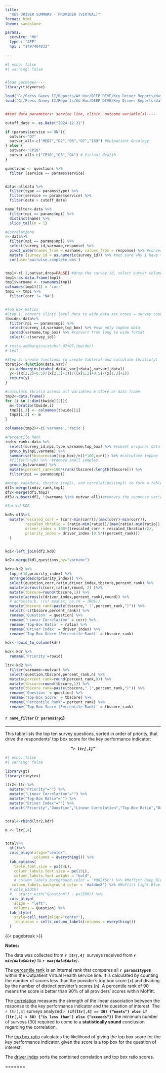 ```yaml
---
title: 
  "KEY DRIVER SUMMARY - PROVIDER (VIRTUAL)" 
format: html
theme: sandstone

params:
  service: "MD"
  type : "APP"
  npi : "1497404032"
 
---
```


```r
#| echo: false
#| warning: false 


#load packages----
library(tidyverse)

load("G:/Press Ganey II/Reports/Ad Hoc/DEEP DIVE/Key Driver Reports/data/alldata_fy25.Rdata")
load("G:/Press Ganey II/Reports/Ad Hoc/DEEP DIVE/Key Driver Reports/data/questions.Rdata")


##set data parameters: service line, clinic, outcome variable(s)----

cutoff_date <- as.Date("2024-12-31")

if (params$service =='ON'){
  outvar<-"O7"
  outvar_all<-c("MED7","O2","O3","O7","I69") #Outpatient Oncology
} else {
  outvar<-"CP10"
  outvar_all<-c("CP10","O3","O4") # Virtual Health
}

questions <- questions %>%
  filter (service == params$service)


data<-alldata %>%
  filter(type == params$type) %>%
  filter(service == params$service) %>%
  filter(date > cutoff_date) 

name_filter<-data %>%
  filter(npi == params$npi) %>%
  distinct(name) %>%
  slice_tail(n = 1)

#Correlations
r<-data%>%
  filter(npi == params$npi) %>%
  select(survey_id,varname,response) %>% 
  pivot_wider(names_from = varname, values_from = response) %>% #convert from long to wide format
  mutate (survey_id = as.numeric(survey_id)) %>% #not sure why I have to do this for it not to give me an error.
  cor(use='pairwise.complete.obs')


tmp1<-r[-1,outvar,drop=FALSE] #drop the survey id, select outvar column & convert to data frame
tmp1<-as.data.frame(tmp1)
tmp1$varname <- rownames(tmp1)
colnames(tmp1)[1] = "corr"
tmp1 <- tmp1 %>%
  filter(corr != "NA")


#Top Box Ratios
#Step 1. convert clinic level data to wide data set nrows = survey count
tbwide<-data%>%
  filter(npi == params$npi) %>%
  select(survey_id,varname,top_box) %>% #use only topbox data
  spread(varname,top_box) %>% #convert from long to wide format
  select(-c(survey_id))

# test<-addmargins(xtabs(~O7+O7,tbwide))
# test

#Step 2. create functions to create table(x) and calculate tbratio(y)
tbratio<-function(data,var){
  x<-addmargins(xtabs(~data[,var]+data[,outvar],data))
  y<-((x[2,2]+0.5)/(x[2,3]+1))/((x[1,2]+0.5)/(x[1,3]+1)) 
  return(y)
}

#calculate tbratio across all variables & store as data frame
tmp2<-data.frame()
for (i in 1:dim(tbwide)[2]){ 
  m<-tbratio(tbwide,i)
  tmp2[i,1] <- colnames(tbwide)[i]
  tmp2[i,2] <- m
}

colnames(tmp2)<-c('varname','ratio')

#Percentile Rank
indiv_rank<-data %>%
  select(survey_id,npi,type,varname,top_box) %>% #subset original data set
  group_by(npi,varname) %>%
  summarise(tbscore=sum(top_box)/n()*100,n=n()) %>% #calculate topbox
  #filter(n>29) %>%  #remove small samples
  group_by(varname) %>%
  mutate(percent_rank=100*(rank(tbscore)/length(tbscore))) %>%
  filter(npi == params$npi)

#merge rankdata, tbratio (tmp2), and correlations(tmp1) to form a table
df1<-merge(indiv_rank,tmp1)
df2<-merge(df1,tmp2)
df3<-subset(df2, !(varname %in% outvar_all))#removes the response variables from priority index calculations

#Sorted KDR

kd0<-df3%>%
  mutate(rescaled_corr = (corr-min(corr))/(max(corr)-min(corr)),
         rescaled_tbratio = (ratio-min(ratio))/(max(ratio)-min(ratio)),
         driver_index = 100*((rescaled_corr + rescaled_tbratio)/2),
         priority_index = driver_index-(0.5*((percent_rank)))
  )


kd1<-left_join(df2,kd0)

kd2<-merge(kd1,questions,by="varname") 

kdr<-kd2 %>%
  top_n(10,priority_index) %>%
  arrange(desc(priority_index)) %>%
  select(question,corr,ratio,driver_index,tbscore,percent_rank) %>%
  mutate(across(c(corr,ratio),round, 2) )%>%
  mutate(tbscore=round(tbscore,1)) %>%
  mutate(across(c(driver_index,percent_rank),round)) %>%
  # across(a:b, \(x) mean(x, na.rm = TRUE))
  mutate(tbscore_rank=paste(tbscore," (",percent_rank,")")) %>%
  select(-c(tbscore,percent_rank)) %>%
  rename('Question' = question) %>%
  rename('Linear Correlation' = corr) %>%
  rename('Top-Box Ratio' = ratio) %>%
  rename('Driver Index' = driver_index) %>%
  rename('Top-Box Score (Percentile Rank)' = tbscore_rank)

kdr<-rowid_to_column(kdr)

kdr<-kdr %>%
  rename('Priority'=rowid)

ltr<-kd2 %>%
  filter(varname==outvar) %>%
  select(question,tbscore,percent_rank,n) %>%
  mutate(percent_rank=round(percent_rank,0)) %>%
  mutate(tbscore=round(tbscore,1)) %>%
  mutate(tbscore_rank=paste(tbscore," (",percent_rank,")")) %>%
  rename('Question' = question) %>%
  rename('Top-Box Score' = tbscore) %>%
  rename('Percentile Rank'= percent_rank) %>%
  rename('Top-Box Score (Percentile Rank)' = tbscore_rank)
```

#### `r name_filter` (`r params$npi`)

------------------------------------------------------------------------

<!--  *** inserts a horizontal line -->

[This table lists the top ten survey questions, sorted in order of priority, that drive the respondents' top box score for the key performance indicator:]{.important}

<center>***"`r ltr[,1]`"***</center>

```r
#| echo: false
#| warning: false

library(gt)
library(tinytex)

ltr2<-ltr %>%
  mutate("Priority"="") %>%
  mutate("Linear Correlation"="") %>%
  mutate("Top-Box Ratio"="") %>%
  mutate("Driver Index"="") %>%
  select("Priority","Question","Linear Correlation","Top-Box Ratio","Driver Index","Top-Box Score (Percentile Rank)")


total<-rbind(ltr2,kdr)

n <- ltr[,4]


total%>%
  gt()%>%
  cols_align(align="center",
             columns = everything()) %>%
  tab_options(
    table.font.size = px(14L),
    column_labels.font.size = px(15L),
    column_labels.font.weight = "bold",
    # column_labels.background.color = '#002f6c') %>% #Moffitt Deep Blue
   column_labels.background.color = '#a4dbe8') %>% #Moffitt Light Blue
  # cols_width(
  #   starts_with("Question") ~ px(500)) %>%
  cols_align(
    align = "left",
    columns = Question) %>%
  tab_style(
    style=cell_text(align="center"),
    locations = cells_column_labels(columns = everything())
  )

```

{{< pagebreak >}}

**Notes:**

The data was collected from ***`r ltr[,4]`***  surveys received from ***`r min(data$date)`*** to ***`r max(data$date)`***.

The [percentile rank]{.underline} is an internal rank that compares all **`r params$type`s** within the Outpatient Virtual Health service line. It is calculated by counting the number of scores less than the provider's top box score (x) and dividing by the number of distinct provider's scores (n). A percentile rank of 90 means the score is better than 90% of all providers' scores within Moffitt.

The [correlation]{.underline} measures the strength of the linear association between the response to the key performance indicator and the question of interest. The `r ltr[,4]` surveys analyzed **`r (if(ltr[,4] == 30) {"meets"} else if (ltr[,4] < 30) {"is less than"} else {"exceeds"})`** the minimum number of surveys (30) required to come to a **statistically sound** conclusion regarding the correlation.

The [top box ratio]{.underline} calculates the likelihood of giving the top box score for the key performance indicator, given the score is a top box for the question of interest.

The [driver index]{.underline} sorts the combined correlation and top box ratio scores.

=======
